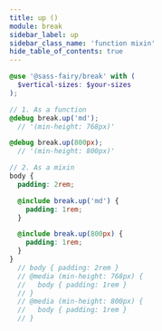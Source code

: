 ```yaml
---
title: up ()
module: break
sidebar_label: up
sidebar_class_name: 'function mixin'
hide_table_of_contents: true
---
```


<DocPage spec={Spec} />

```scss
@use '@sass-fairy/break' with (
  $vertical-sizes: $your-sizes
);

// 1. As a function
@debug break.up('md');
  // '(min-height: 768px)'

@debug break.up(800px);
  // '(min-height: 800px)'

// 2. As a mixin
body {
  padding: 2rem;

  @include break.up('md') {
    padding: 1rem;
  }

  @include break.up(800px) {
    padding: 1rem;
  }
}
  // body { padding: 2rem }
  // @media (min-height: 768px) {
  //   body { padding: 1rem }
  // }
  // @media (min-height: 800px) {
  //   body { padding: 1rem }
  // }
```
